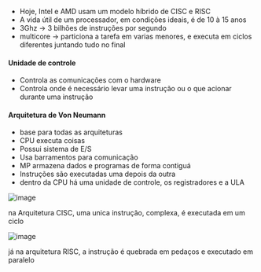 






-   Hoje, Intel e AMD usam um modelo híbrido de CISC e RISC
-   A vida útil de um processador, em condições ideais, é de 10 à 15
    anos
-   3Ghz → 3 bilhões de instruções por segundo
-   multicore → particiona a tarefa em varias menores, e executa em
    ciclos diferentes juntando tudo no final








#### Unidade de controle

-   Controla as comunicações com o hardware
-   Controla onde é necessário levar uma instrução ou o que acionar
    durante uma instrução

#### Arquitetura de Von Neumann

-   base para todas as arquiteturas
-   CPU executa coisas
-   Possui sistema de E/S
-   Usa barramentos para comunicação
-   MP armazena dados e programas de forma contiguá
-   Instruções são executadas uma depois da outra
-   dentro da CPU há uma unidade de controle, os registradores e a ULA








![image](/image/image_364.png)

na Arquitetura CISC, uma unica instrução, complexa, é executada em um
ciclo

![image](/image/image_365.png)

já na arquitetura RISC, a instrução é quebrada em pedaços e executado em
paralelo


